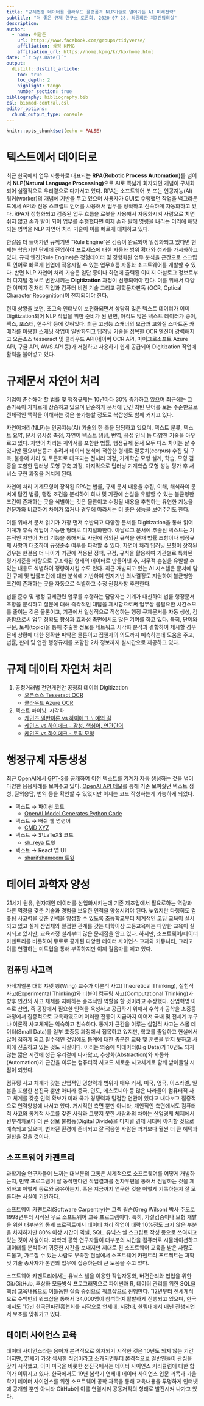```yaml
---
title: "규제법령 데이터를 클라우드 플랫폼과 NLP기술로 열어가는 AI 미래전략"
subtitle: "더 좋은 규제 연구소 토론회, 2020-07-28, 의원회관 제7간담회실"
description: 
author:
  - name: 이광춘
    url: https://www.facebook.com/groups/tidyverse/
    affiliation: 삼정 KPMG
    affiliation_url: https://home.kpmg/kr/ko/home.html
date: "`r Sys.Date()`"
output: 
  distill::distill_article:
    toc: true
    toc_depth: 2
    highlight: tango
    number_section: true
bibliography: bibliography.bib
csl: biomed-central.csl
editor_options: 
  chunk_output_type: console
---
```


```r
knitr::opts_chunk$set(echo = FALSE)
```

# 텍스트에서 데이터로

최근 한국에서 업무 자동화로 대표되는 **RPA(Robotic Process Automation)**를 넘어서 **NLP(Natural Language Processing)**으로 AI로 폭넓게 회자되던 개념이 구체화되어 실질적으로 우리곁으로 다가서고 있다. RPA는 소프트웨어 봇 또는 인공지능(AI) 워커(worker)의 개념에 기반을 두고 있으며 사용자가 GUI로 수행했던 작업을 백그라운드에서 API와 전용 스크립트 언어를 사용해서 업무를 정확하고 신속하게 자동화하고 있다. RPA가 정형화되고 검증된 업무 흐름을 로봇을 사용해서 자동화시켜 사람으로 치면 쉬지 않고 손과 발이 되어 업무를 수행했다면 이제 손과 발에 명령을 내리는 머리에 해당되는 영역을 NLP 자연어 처리 기술이 이를 빠르게 대체하고 있다.

한걸음 더 들어가면 규칙기반 "Rule Engine"은 검증이 완료되어 일상화되고 있다면 현제는 학습기반 단계에 진입하여 프로세스에 대한 자동화 범위 확대와 성과를 가시화하고 있다. 규칙 엔진(Rule Engine)은 정형데이터 및 정형화된 업무 분석을 근간으로  스크립트 언어로 빠르게 현업에 적용시킬 수 있는 업무흐름 자동화 소프트웨어를 개발할 수 있다. 반면 NLP 자연어 처리 기술은 일단 종이나 화면에 출력된 이미지 아날로그 정보로부터 디지털 정보로 변환시키는 **Digitization** 과정이 선행되어야 한다. 이를 위해서 다양한 이미지 전처리 작업과 컴퓨터 비젼 기술 그리고 광학문자판독 (OCR, Optical Character Recognition)이 전제되어야 한다.

현재 상황을 보면, 초고속 인터넷이 보편화되면서 상당히 많은 텍스트 데이터가 이미 Digitization되어 NLP 작업을 위한 준비가 된 반면, 아직도 많은 텍스트 데이터가 종이, 팩스, 포스터, 현수막 등에 갖혀있다. 최근 고성능 스캐너의 보급과 고화질 스마트폰 카메라를 이용한 스캐닝 작업이 일반화되고 딥러닝 기술을 접목한 OCR 엔진이 강력해지고 오픈소스 tesseract 및 클라우드 API(네이버 OCR API, 마이크로소프트 Azure API, 구글 API, AWS API 등)가 저렴하고 사용하기 쉽게 공급되어 Digitization 작업에 활력을 불어넣고 있다.


# 규제문서 자연어 처리 {#natural-language-processing}

기업이 준수해야 할 법률 및 행정규제는 10년마다 30% 증가하고 있으며 최근에는 그 증가폭이 가파르게 상승하고 있으며 단순하게 문서에 담긴 최빈 단어를 보는 수준만으로 전체적인 맥락을 이해하는 것은 불가능할 정도로 복잡성도 함께 커지고 있다.

자연어처리(NLP)는 인공지능(AI) 기술의 한 축을 담당하고 있으며, 텍스트 분류, 텍스트 요약, 문서 유사성 측정, 자연어 텍스트 생성, 번역, 음성 인식 등 다양한 기술을 아우르고 있다. 자연어 처리는 계약서를 포함한 법률, 행정규제 문서 모두 다소 차이는 날 수 있지만 필요부분믕ㄹ 추려서 데이터 분석에 적합한 형태로 말뭉치(corpus) 수집 및 구축, 불용어 처리 및 토큰화로 대표되는 전처리 과정, 기계학습 모형 설계, 학습, 모형 검증을 포함한 딥러닝 모형 구축 과정, 마지막으로 딥러닝 기계학습 모형 성능 평가 후 서비스 구현 과정을 거치게 된다.

자연어 처리 기계모형이 장착된 RPA는 법률, 규제 문서 내용을 수집, 이해, 해석하여 문서에 담긴 법률, 행정 조건을 분석하여 회사 및 기관에 손실을 유발할 수 있는 불균형한 조건이 존재하는 곳을 식별하는 것은 물론이고 수정될 내용을 추천하는 유연한 기능을 전문가와 비교하여 차이가 없거나 경우에 따라서는 더 좋은 성능을 보여주기도 한다.

이를 위해서 문서 읽기가 가장 먼저 수반되고 다양한 문서를 Digitization을 통해 읽어 기계가 후속 작업이 가능한 형태로 디지털화한다. 아날로그 문서에 추출된 텍스트는 기본적인 자연어 처리 기능을 통해서도 사전에 정의된 규칙을 현재 법률 조항이나 행정규제 사항과 대조하여 규정준수 여부를 파악할 수 있다. 자연어 처리 딥러닝 모형이 장착된 경우는 한걸음 더 나아가 기관에 적용된 정책, 규정, 규칙을 활용하여 기관별로 특화된 평가기준을 바탕으로 구조화된 형태의 데이터로 만들어낸 후, 재무적 손실을 유발할 수 있는 내용도 식별하여 정량화시킬 수도 있다. 최근 개발되고 있는 AI 시스템은 문서에 담긴 규제 및 법률조건에 대한 분석에 기반하여 인지기반 의사결정도 지원하여 불균형한 조건이 존재하는 곳을 자동으로 식별하고 수정 권장사항 추천한다.

법률 준수 및 행정 규제관련 업무를 수행하는 담당자는 기계가 대신하여 법률 행정문서 조항을 분석하고 질문에 대해 즉각적인 대답을 제시함으로써 업무상 불필요한 시간소모를 줄이는 것은 물론이고, 기관에서 일상적으로 작성하는 행정 규제문서를 자동 생성, 검증함으로써 업무 정확도 향상과 효과성 측면에서도 많은 기여를 하고 있다. 특히, 단어와 구문, 토픽(topic)을 통해 추출한 정보를 네트워크 시각화 분석과 결합하여 제시할 경우 문제 상황에 대한 정확한 파악은 물론이고 집필자의 의도까지 예측하는데 도움을 주고, 법률, 판례 및 연관 행정규제를 포함한 2차 정보까지 실시간으로 제공하고 있다. 

# 규제 데이터 자연처 처리

1. 공정거래법 전면개편안 공청회 데이터 Digitization
    - [오픈소스 Tesseract OCR](https://statkclee.github.io/text/text-fair-law.html)
    - [클라우드 Azure OCR](https://statkclee.github.io/text/text-fair-law-ocr.html)
1. 텍스트 마이닝: 시각화
    - [케인즈 일반이론 vs 하이에크 노예의 길](https://statkclee.github.io/text/langcon-keynes-hayek.html)
    - [케인즈 vs 하이에크 - 감성, 핵심어, 연관단어](https://statkclee.github.io/text/langcon-keynes-hayek-sentiment.html)
    - [케인즈 vs 하이에크 - 토픽 모형](https://statkclee.github.io/text/langcon-keynes-hayek-topic.html)

# 행정규제 자동생성

최근 OpenAI에서 [GPT-3](https://arxiv.org/abs/2005.14165)를 공개하여 이전 텍스트를 기계가 자동 생성하는 것을 넘어 다양한 응용사례를 보여주고 있다. [OpenAI API 데모](https://beta.openai.com/)를 통해 기존 보여줬던 텍스트 생성, 질의응답, 번역 등을 확인할 수 있었지만 이제는 코드 작성하는게 가능하게 되었다.

- 텍스트 &rarr; 파이썬 코드
    - [OpenAI Model Generates Python Code](https://www.youtube.com/watch?v=fZSFNUT6iY8)
- 텍스트 &rarr; 배쉬 쉘 명령어     
    - [CMD XYZ](https://cmd.xyz/)
- 텍스트 &rarr; $\LaTeX$ 코드
    - [sh_reya 트윗](https://twitter.com/sh_reya/status/1284746918959239168?s=20)
- 텍스트 &rarr; React 앱 UI
    - [sharifshameem 트윗](https://twitter.com/sharifshameem/status/1284095222939451393?s=20)

# 데이터 과학자 양성

21세기 원유, 원자재인 데이터를 산업화시키는데 기존 제조업에서 필요로하는 역량과 다른 역량을 갖춘 기술과 경험을 보유한 인력을 양성시켜야 된다. 늦었지만 다행히도 컴퓨팅 사고력을 갖춘 인력을 양성할 수 있도록 초등학교부터 체계적인 코딩 교육이 실시되고 있고 실제 산업체와 밀접한 관계를 갖는 대학이상 고등교육에는 다양한 교육이 실시되고 있지만, 교육과정 설계부터 많은 문제점을 안고 있다. 하지만, 소프트웨어/데이터 카펜트리를 비롯하여 무료로 공개된 다양한 데이터 사이언스 교재와 커뮤니티, 그리고 이를 연결하는 미트업을 통해 부족하지만 이제 걸음마를 떼고 있다.

## 컴퓨팅 사고력

카네기멜론 대학 쟈넷 윙(Wing) 교수가 이론적 사고(Theoretical Thinking), 실험적 사고(Experimental Thinking)와 더불어 컴퓨팅 사고(Computational Thinking)가 향후 인간의 사고 체제를 지배하는 중추적인 역할을 할 것이라고 주장했다. 산업혁명 이후로 산업, 즉 공장에서 필요한 인력을 육성하고 공급하기 위해서 수학과 공학을 초중등 과정에서 집중적으로 교육하였으며 이러한 전통이 지금까지 이어져 국내 및 전세계 누구나 이론적 사고체계는 익숙하고 친숙하다. 통계가 근간을 이루는 실험적 사고는 스몰 데이터(Small Data)를 일부 초중등 과정에서 접목하고 있지만, 학교를 졸업하고 현실에서 많이 접하게 되고 필수적인 것임에도 통계에 대한 충분한 교육 및 훈련을 받지 못하고 사회에 진출하고 있는 것도 사실이다. 이러는 와중에 빅데이터(Big Data)가 10년도 되지 않는 짧은 시간에 성급 우리곁에 다가왔고, 추상화(Abstraction)와 자동화(Automation)가 근간을 이루는 컴퓨터적 사고도 새로운 사고체계로 함께 받아들일 시점이 되었다.

컴퓨팅 사고 체계가 갖는 산업적인 영향력과 범위가 매우 커서, 미국, 영국, 이스라엘, 일본을 포함한 선진국 뿐만 아니라 중국, 인도, 에스토니아 등 많은 나라들이 컴퓨터적 사고 체계를 갖춘 인력 확보가 미래 국가 경쟁력과 밀접한 연관이 있다고 내다보고 집중적으로 인력양성에 나서고 있다. 거시적인 측면 뿐만 아니라, 개인적인 측면에서도 컴퓨터적 사고와 통계적 사고를 갖춘 사람과 그렇지 못한 사람과의 차이는 산업경제 체제에서 빈부격차보다 더 큰 정보 불평등(Digital Divide)을 디지털 경제 시대에 야기할 것으로 예측되고 있으며, 변화된 환경에 준비되고 잘 적응한 사람은 과거보다 훨씬 더 큰 혜택과 권한을 갖을 것이다.

## 소프트웨어 카펜트리

과학기술 연구자들이 느끼는 대부분의 고통은 체계적으로 소프트웨어를 어떻게 개발하는지, 만약 프로그램이 잘 동작한다면 작업결과를 전자우편을 통해서 전달하는 것을 제외하고 어떻게 동료와 공유하는지, 혹은 지금까지 연구한 것을 어떻게 기록하는지 잘 모른다는 사실에 기인하다.

소프트웨어 카펜트리(Software Carpentry)는 그렉 윌슨(Greg Wilson) 박사 주도로 1998년부터 시작된 무료 소프트웨어 교육 프로그램이다. 특히, 가설검증이나 모형 개발을 위한 대부분의 통계 프로젝트에서 데이터 처리 작업이 대략 10%정도 크지 않은 부분을 차지하지만 80% 이상 시간이 엑셀, SQL, 유닉스 쉘 스크립트 작성 등으로 쓰여지고 있는 것이 사실이다. 과학과 공학 연구자들이 대부분의 시간을 컴퓨터로 시뮬레이션하고 데이터를 분석하며 귀중한 시간을 보내지만 제대로 된 소프트웨어 교육을 받은 사람도 드물고, 가르칠 수 있는 사람도 부족한 현실에서 소프트웨어 카펜트리 프로젝트는 과학 및 기술 종사자가 본연의 업무에 집중하는데 큰 도움을 주고 있다.

소프트웨어 카펜트리에서는 유닉스 쉘을 이용한 작업자동화, 버젼관리와 협업을 위한 Git/GitHub, 추상화 모듈방식 프로그래밍으로 파이썬과 R, 데이터 관리를 위한 SQL을 핵심 교육내용으로 이틀동안 실습 중심으로 워크샵으로 진행한다. ’12년부터 전세계적으로 수백번의 워크샵을 통해서 34,000명이 참석하여 활발하게 진행되고 있으며, 한국에서도 ’15년 한국전파진흥협회를 시작으로 연세대, 서강대, 한림대에서 매년 진행되면서 보조를 맞춰가고 있다.

## 데이터 사이언스 교육

데이터 사이언스라는 용어가 본격적으로 회자되기 시작한 것은 10년도 되지 않는 기간이지만, 21세기 가장 섹시한 직업이라고 소개되면부터 본격적으로 일반인들이 관심을 갖기 시작했고, 이미 미국을 비롯한 선진국에서는 데이터 사이언스 커리큘럼에 대한 합의가 이뤄지고 있다. 한국에서도 19년 봄학기 연세대 데이터 사이언스 입문 과목과 가을학기 데이터 사이언스를 위한 소프트웨어 공학 과목을 통해 교육내용을 투명하게 인터넷에 공개할 뿐만 아니라 GitHub에 이를 연결시켜 공동저작의 형태로 발전시켜 나가고 있다.





